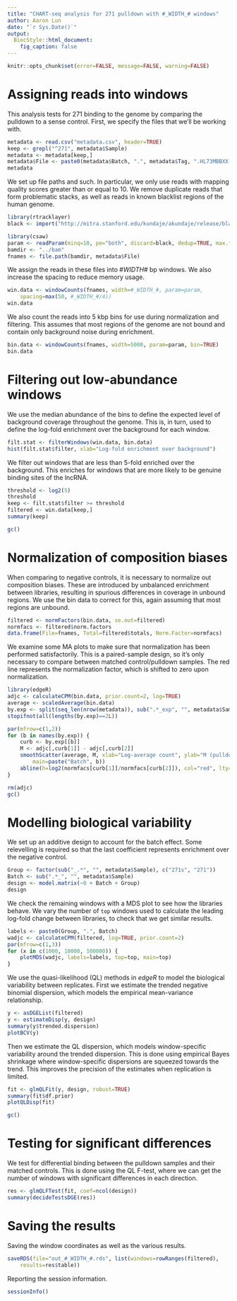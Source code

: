 ```yaml
---
title: "CHART-seq analysis for 271 pulldown with #_WIDTH_# windows" 
author: Aaron Lun
date: "`r Sys.Date()`"
output:
  BiocStyle::html_document:
    fig_caption: false
---
```


```r
knitr::opts_chunk$set(error=FALSE, message=FALSE, warning=FALSE)
```

# Assigning reads into windows

This analysis tests for 271 binding to the genome by comparing the pulldown to a sense control.
First, we specify the files that we'll be working with.

```r
metadata <- read.csv("metadata.csv", header=TRUE)
keep <- grepl("^271", metadata$Sample) 
metadata <- metadata[keep,]
metadata$File <- paste0(metadata$Batch, ".", metadata$Tag, ".HL73MBBXX.bam")
metadata
```

We set up file paths and such.
In particular, we only use reads with mapping quality scores greater than or equal to 10.
We remove duplicate reads that form problematic stacks, as well as reads in known blacklist regions of the human genome.

```r
library(rtracklayer)
black <- import("http://mitra.stanford.edu/kundaje/akundaje/release/blacklists/hg38-human/hg38.blacklist.bed.gz")

library(csaw)
param <- readParam(minq=10, pe="both", discard=black, dedup=TRUE, max.frag=1000)
bamdir <- "../bam"
fnames <- file.path(bamdir, metadata$File)
```

We assign the reads in these files into #_WIDTH_# bp windows.
We also increase the spacing to reduce memory usage.

```r
win.data <- windowCounts(fnames, width=#_WIDTH_#, param=param,
    spacing=max(50, #_WIDTH_#/4))
win.data    
```

We also count the reads into 5 kbp bins for use during normalization and filtering.
This assumes that most regions of the genome are not bound and contain only background noise during enrichment.

```r
bin.data <- windowCounts(fnames, width=5000, param=param, bin=TRUE)
bin.data
```

# Filtering out low-abundance windows

We use the median abundance of the bins to define the expected level of background coverage throughout the genome.
This is, in turn, used to define the log-fold enrichment over the background for each window.

```r
filt.stat <- filterWindows(win.data, bin.data)
hist(filt.stat$filter, xlab="Log-fold enrichment over background")
```

We filter out windows that are less than 5-fold enriched over the background.
This enriches for windows that are more likely to be genuine binding sites of the lncRNA.

```r
threshold <- log2(5)
threshold
keep <- filt.stat$filter >= threshold
filtered <- win.data[keep,]
summary(keep)
```

```r
gc()
```

# Normalization of composition biases

When comparing to negative controls, it is necessary to normalize out composition biases.
These are introduced by unbalanced enrichment between libraries, resulting in spurious differences in coverage in unbound regions.
We use the bin data to correct for this, again assuming that most regions are unbound.

```r
filtered <- normFactors(bin.data, se.out=filtered)
normfacs <- filtered$norm.factors
data.frame(File=fnames, Total=filtered$totals, Norm.Factor=normfacs)
```

We examine some MA plots to make sure that normalization has been performed satisfactorily.
This is a paired-sample design, so it's only necessary to compare between matched control/pulldown samples.
The red line represents the normalization factor, which is shifted to zero upon normalization.

```r
library(edgeR)
adjc <- calculateCPM(bin.data, prior.count=2, log=TRUE)
average <- scaledAverage(bin.data)
by.exp <- split(seq_len(nrow(metadata)), sub(".*_exp", "", metadata$Sample))
stopifnot(all(lengths(by.exp)==2L))

par(mfrow=c(1,2))
for (b in names(by.exp)) {
    curb <- by.exp[[b]]
    M <- adjc[,curb[1]] - adjc[,curb[2]]
    smoothScatter(average, M, xlab="Log-average count", ylab="M (pulldown vs sense)", 
        main=paste("Batch", b))
    abline(h=log2(normfacs[curb[1]]/normfacs[curb[2]]), col="red", lty=2)
}
```

```r
rm(adjc)
gc()
```

# Modelling biological variability

We set up an additive design to account for the batch effect.
Some relevelling is required so that the last coefficient represents enrichment over the negative control.

```r
Group <- factor(sub("_.*", "", metadata$Sample), c("271s", "271"))
Batch <- sub(".*_", "", metadata$Sample)
design <- model.matrix(~0 + Batch + Group)
design
```

We check the remaining windows with a MDS plot to see how the libraries behave.
We vary the number of `top` windows used to calculate the leading log-fold change between libraries, to check that we get similar results.

```r
labels <- paste0(Group, ".", Batch)
wadjc <- calculateCPM(filtered, log=TRUE, prior.count=2)
par(mfrow=c(1,3))
for (x in c(1000, 10000, 100000)) {
    plotMDS(wadjc, labels=labels, top=top, main=top)
}
```

We use the quasi-likelihood (QL) methods in _edgeR_ to model the biological variability between replicates.
First we estimate the trended negative binomial dispersion, which models the empirical mean-variance relationship.

```r
y <- asDGEList(filtered)
y <- estimateDisp(y, design)
summary(y$trended.dispersion)
plotBCV(y)
```

Then we estimate the QL dispersion, which models window-specific variability around the trended dispersion.
This is done using empirical Bayes shrinkage where window-specific dispersions are squeezed towards the trend.
This improves the precision of the estimates when replication is limited.

```r
fit <- glmQLFit(y, design, robust=TRUE)
summary(fit$df.prior)
plotQLDisp(fit)
```

```r
gc()
```

# Testing for significant differences

We test for differential binding between the pulldown samples and their matched controls.
This is done using the QL F-test, where we can get the number of windows with significant differences in each direction.

```r
res <- glmQLFTest(fit, coef=ncol(design))
summary(decideTestsDGE(res))
```

# Saving the results

Saving the window coordinates as well as the various results.

```r
saveRDS(file="out_#_WIDTH_#.rds", list(windows=rowRanges(filtered), 
    results=res$table))
```

Reporting the session information.

```r
sessionInfo()
```

